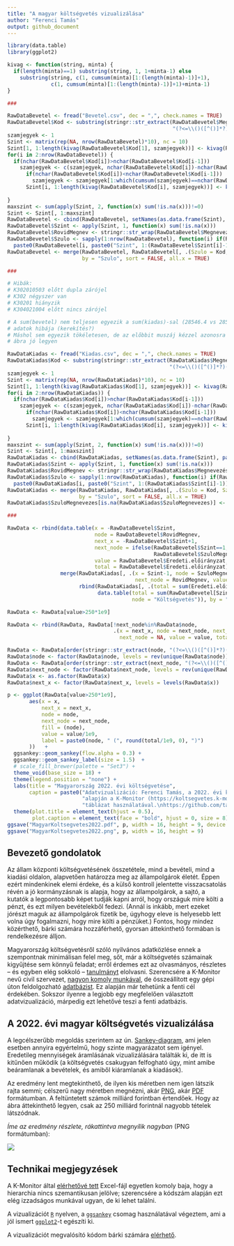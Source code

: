 ```yaml
---
title: "A magyar költségvetés vizualizálása"
author: "Ferenci Tamás"
output: github_document
---
```


```r
library(data.table)
library(ggplot2)

kivag <- function(string, minta) {
  if(length(minta)==1) substring(string, 1, 1+minta-1) else
    substring(string, c(1, cumsum(minta)[1:(length(minta)-1)]+1),
              c(1, cumsum(minta)[1:(length(minta)-1)]+1)+minta-1)
}

###

RawDataBevetel <- fread("Bevetel.csv", dec = ",", check.names = TRUE)
RawDataBevetel$Kod <- substring(stringr::str_extract(RawDataBevetel$Megnevezés,
                                                     "(?<=\\()([^()]*?)(?=\\)[^()]*$)"), 2)
szamjegyek <- 1
Szint <- matrix(rep(NA, nrow(RawDataBevetel)*10), nc = 10)
Szint[1, 1:length(kivag(RawDataBevetel$Kod[1], szamjegyek))] <- kivag(RawDataBevetel$Kod[1], szamjegyek)
for(i in 2:nrow(RawDataBevetel)) {
  if(nchar(RawDataBevetel$Kod[i])>nchar(RawDataBevetel$Kod[i-1]))
    szamjegyek <- c(szamjegyek, nchar(RawDataBevetel$Kod[i])-nchar(RawDataBevetel$Kod[i-1])) else
      if(nchar(RawDataBevetel$Kod[i])<nchar(RawDataBevetel$Kod[i-1]))
        szamjegyek <- szamjegyek[1:which(cumsum(szamjegyek)==nchar(RawDataBevetel$Kod[i]))]
      Szint[i, 1:length(kivag(RawDataBevetel$Kod[i], szamjegyek))] <- kivag(RawDataBevetel$Kod[i],
                                                                            szamjegyek)
}
maxszint <- sum(apply(Szint, 2, function(x) sum(!is.na(x)))!=0)
Szint <- Szint[, 1:maxszint]
RawDataBevetel <- cbind(RawDataBevetel, setNames(as.data.frame(Szint), paste0("Szint", 1:maxszint)))
RawDataBevetel$Szint <- apply(Szint, 1, function(x) sum(!is.na(x)))
RawDataBevetel$RovidMegnev <- stringr::str_wrap(RawDataBevetel$Megnevezés, 40)
RawDataBevetel$Szulo <- sapply(1:nrow(RawDataBevetel), function(i) if(RawDataBevetel$Szint[i]==1) NA else
  paste0(RawDataBevetel[i, paste0("Szint", 1:(RawDataBevetel$Szint[i]-1)), with = FALSE], collapse = ""))
RawDataBevetel <- merge(RawDataBevetel, RawDataBevetel[, .(Szulo = Kod, SzuloMegnevezes = RovidMegnev)],
                        by = "Szulo", sort = FALSE, all.x = TRUE)

###

# Hibák:
# K302010503 előtt dupla zárójel
# K302 négyszer van
# K30201 hiányzik
# K304021004 előtt nincs zárójel

# A sum(bevetel) nem teljesen egyezik a sum(kiadas)-sal (28546.4 vs 28550), ez lehet, hogy az eredeti
# adatok hibája (kerekítés?)
# Máshol sem egyezik tökéletesen, de az előbbit muszáj kézzel azonosra állítani, hogy az
# ábra jó legyen

RawDataKiadas <- fread("Kiadas.csv", dec = ",", check.names = TRUE)
RawDataKiadas$Kod <- substring(stringr::str_extract(RawDataKiadas$Megnevezés,
                                                    "(?<=\\()([^()]*?)(?=\\)[^()]*$)"), 2)
szamjegyek <- 1
Szint <- matrix(rep(NA, nrow(RawDataKiadas)*10), nc = 10)
Szint[1, 1:length(kivag(RawDataKiadas$Kod[1], szamjegyek))] <- kivag(RawDataKiadas$Kod[1], szamjegyek)
for(i in 2:nrow(RawDataKiadas)) {
  if(nchar(RawDataKiadas$Kod[i])>nchar(RawDataKiadas$Kod[i-1]))
    szamjegyek <- c(szamjegyek, nchar(RawDataKiadas$Kod[i])-nchar(RawDataKiadas$Kod[i-1])) else
      if(nchar(RawDataKiadas$Kod[i])<nchar(RawDataKiadas$Kod[i-1]))
        szamjegyek <- szamjegyek[1:which(cumsum(szamjegyek)==nchar(RawDataKiadas$Kod[i]))]
      Szint[i, 1:length(kivag(RawDataKiadas$Kod[i], szamjegyek))] <- kivag(RawDataKiadas$Kod[i],
                                                                           szamjegyek)
}
maxszint <- sum(apply(Szint, 2, function(x) sum(!is.na(x)))!=0)
Szint <- Szint[, 1:maxszint]
RawDataKiadas <- cbind(RawDataKiadas, setNames(as.data.frame(Szint), paste0("Szint", 1:maxszint)))
RawDataKiadas$Szint <- apply(Szint, 1, function(x) sum(!is.na(x)))
RawDataKiadas$RovidMegnev <- stringr::str_wrap(RawDataKiadas$Megnevezés, 40)
RawDataKiadas$Szulo <- sapply(1:nrow(RawDataKiadas), function(i) if(RawDataKiadas$Szint[i]==1) NA else
  paste0(RawDataKiadas[i, paste0("Szint", 1:(RawDataKiadas$Szint[i]-1)), with = FALSE], collapse = ""))
RawDataKiadas <- merge(RawDataKiadas, RawDataKiadas[, .(Szulo = Kod, SzuloMegnevezes = RovidMegnev)],
                       by = "Szulo", sort = FALSE, all.x = TRUE)
RawDataKiadas$SzuloMegnevezes[is.na(RawDataKiadas$SzuloMegnevezes)] <- "Költségvetés"

###

RawData <- rbind(data.table(x = -RawDataBevetel$Szint,
                            node = RawDataBevetel$RovidMegnev,
                            next_x = -RawDataBevetel$Szint+1,
                            next_node = ifelse(RawDataBevetel$Szint==1, "Költségvetés",
                                               RawDataBevetel$SzuloMegnevezes),
                            value = RawDataBevetel$Eredeti.előirányzat,
                            total = RawDataBevetel$Eredeti.előirányzat),
                 merge(RawDataKiadas[, .(x = Szint-1, node = SzuloMegnevezes, next_x = Szint,
                                         next_node = RovidMegnev, value = Eredeti.előirányzat)],
                       rbind(RawDataKiadas[, .(total = sum(Eredeti.előirányzat)), .(node = RovidMegnev)],
                             data.table(total = sum(RawDataBevetel[Szint==1]$Eredeti.előirányzat),
                                        node = "Költségvetés")), by = "node"))

RawData <- RawData[value>250*1e9]

RawData <- rbind(RawData, RawData[!next_node%in%RawData$node,
                                  .(x = next_x, node = next_node, next_x = NA,
                                    next_node = NA, value = value, total = value)])

RawData <- RawData[order(stringr::str_extract(node, "(?<=\\()([^()]*?)(?=\\)[^()]*$)"))]
RawData$node <- factor(RawData$node, levels = rev(unique(RawData$node)))
RawData <- RawData[order(stringr::str_extract(next_node, "(?<=\\()([^()]*?)(?=\\)[^()]*$)"))]
RawData$next_node <- factor(RawData$next_node, levels = rev(unique(RawData$next_node)))
RawData$x <- as.factor(RawData$x)
RawData$next_x <- factor(RawData$next_x, levels = levels(RawData$x))

p <- ggplot(RawData[value>250*1e9],
       aes(x = x,
           next_x = next_x,
           node = node,
           next_node = next_node,
           fill = (node),
           value = value/1e9,
           label = paste0(node, " (", round(total/1e9, 0), ")")
       ))   +
  ggsankey::geom_sankey(flow.alpha = 0.3) +
  ggsankey::geom_sankey_label(size = 1.5)  +
  # scale_fill_brewer(palette = "Set3") +
  theme_void(base_size = 18) +
  theme(legend.position = "none") +
  labs(title = "Magyarország 2022. évi költségvetése",
       caption = paste0("Adatvizualizáció: Ferenci Tamás, a 2022. évi költségvetésről szóló törvény ",
                        "alapján a K-Monitor (https://koltsegvetes.k-monitor.hu/) által összeállított ",
                        "táblázat használatával.\nhttps://github.com/tamas-ferenci/KoltsegvetesVizualizalas")) +
  theme(plot.title = element_text(hjust = 0.5),
        plot.caption = element_text(face = "bold", hjust = 0, size = 8))
ggsave("MagyarKoltsegvetes2022.pdf", p, width = 16, height = 9, device = cairo_pdf)
ggsave("MagyarKoltsegvetes2022.png", p, width = 16, height = 9)
```

## Bevezető gondolatok

Az állam központi költségvetésének összetétele, mind a bevételi, mind a kiadási oldalon, alapvetően határozza meg az állampolgárok életét. Éppen ezért mindenkinek elemi érdeke, és a külső kontroll jelentette visszacsatolás révén a jó kormányzásnak is alapja, hogy az állampolgárok, a sajtó, a kutatók a legpontosabb képet tudják kapni arról, hogy országuk mire költi a pénzt, és ezt milyen bevételekből fedezi. (Annál is inkább, mert ezeket jórészt maguk az állampolgárok fizetik be, úgyhogy eleve is helyesebb lett volna úgy fogalmazni, hogy mire költi a pénzüket.) Fontos, hogy mindez közérthető, bárki számára hozzáférhető, gyorsan áttekinthető formában is rendelkezésre álljon.

Magyarország költségvetésről szóló nyilvános adatközlése ennek a szempontnak minimálisan felel meg, sőt, már a költségvetés számainak kigyűjtése sem könnyű feladat; erről érdemes ezt az olvasmányos, részletes -- és egyben elég sokkoló -- [tanulmányt](https://drive.google.com/file/d/1jFdVf9R1cPLt4F3IDmvDG6uOHtzo3pWX/view) elolvasni. Szerencsére a K-Monitor nevű civil szervezet, [nagyon komoly munkával](https://k.blog.hu/2021/12/02/a_koltsegvetesi_torveny_egy_mese_most_elmeseljuk), de összeállított egy gépi úton feldolgozható [adatbázist](https://koltsegvetes.k-monitor.hu/). Ez alapján már tehetünk a fenti cél érdekében. Sokszor ilyenre a legjobb egy megfelelően választott adatvizualizáció, márpedig ezt lehetővé teszi a fenti adatbázis.

## A 2022. évi magyar költségvetés vizualizálása

A legcélszerűbb megoldás szerintem az ún. [Sankey-diagram](https://en.wikipedia.org/wiki/Sankey_diagram), ami jelen esetben annyira egyértelmű, hogy szinte magyarázatot sem igényel. Eredetileg mennyiségek áramlásának vizualizálására találták ki, de itt is kitűnően működik (a költségvetés csakugyan felfogható úgy, mint amibe beáramlanak a bevételek, és amiből kiáramlanak a kiadások).

Az eredmény lent megtekinthető, de ilyen kis méretben nem igen látszik rajta semmi; célszerű nagy méretben megnézni, akár [PNG](https://github.com/tamas-ferenci/KoltsegvetesVizualizalas/raw/main/MagyarKoltsegvetes2022.png), akár [PDF](https://github.com/tamas-ferenci/KoltsegvetesVizualizalas/raw/main/MagyarKoltsegvetes2022.pdf) formátumban. A feltüntetett számok milliárd forintban értendőek. Hogy az ábra áttekinthető legyen, csak az 250 milliárd forintnál nagyobb tételek látszódnak.

_Íme az eredmény részlete, rákattintva megnyílik nagyban_ (PNG formátumban):

[<img src="MagyarKoltsegvetes2022kicsi.png">](https://github.com/tamas-ferenci/KoltsegvetesVizualizalas/raw/main/MagyarKoltsegvetes2022.png)


## Technikai megjegyzések

A K-Monitor által [elérhetővé tett](https://koltsegvetes.k-monitor.hu/budget.xlsx) Excel-fájl egyetlen komoly baja, hogy a hierarchia nincs szemantikusan jelölve; szerencsére a kódszám alapján ezt elég izzadságos munkával ugyan, de ki lehet találni.

A vizualizációt [`R`](https://www.r-project.org/) nyelven, a [`ggsankey`](https://github.com/davidsjoberg/ggsankey) csomag használatával végeztem, ami a jól ismert [`ggplot2`](https://ggplot2.tidyverse.org/)-t egészíti ki.

A vizualizációt megvalósító kódom bárki számára [elérhető](https://github.com/tamas-ferenci/KoltsegvetesVizualizalas/blob/main/README.Rmd).